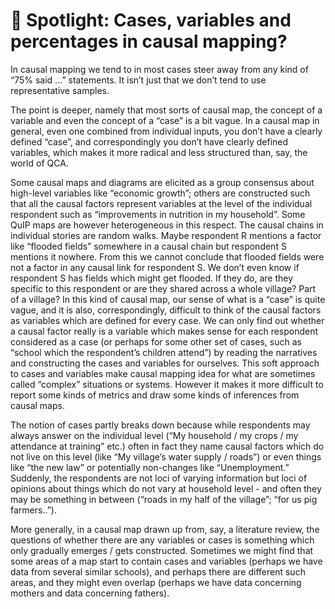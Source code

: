 # 🧠 Spotlight: Cases, variables and percentages in causal mapping?

In causal mapping we tend to in most cases steer away from any kind of "75% said ..." statements. It isn't just that we don't tend to use representative samples. 

The point is deeper, namely that most sorts of causal map, the concept of a variable and even the concept of a "case" is a bit vague. In a causal map in general, even one combined from individual inputs, you don't have a clearly defined "case", and correspondingly you don't have clearly defined variables, which makes it more radical and less structured than, say, the world of QCA. 

Some causal maps and diagrams are elicited as a group consensus about high-level variables like “economic growth”; others are constructed such that all the causal factors represent variables at the level of the individual respondent such as “improvements in nutrition in my household”. Some QuIP maps are however heterogeneous in this respect. The causal chains in individual stories are random walks. Maybe respondent R mentions a factor like “flooded fields” somewhere in a causal chain but respondent S mentions it nowhere. From this we cannot conclude that flooded fields were not a factor in any causal link for respondent S. We don’t even know if respondent S has fields which might get flooded. If they do, are they specific to this respondent or are they shared across a whole village? Part of a village? In this kind of causal map, our sense of what is a “case” is quite vague, and it is also, correspondingly, difficult to think of the causal factors as variables which are defined for every case. We can only find out whether a causal factor really is a variable which makes sense for each respondent considered as a case (or perhaps for some other set of cases, such as “school which the respondent’s children attend”) by reading the narratives and constructing the cases and variables for ourselves.
This soft approach to cases and variables make causal mapping idea for what are sometimes called “complex” situations or systems. However it makes it more difficult to report some kinds of metrics and draw some kinds of inferences from causal maps. 

 
The notion of cases partly breaks down because while respondents may always answer on the individual level (“My household / my crops / my attendance at training” etc.) often in fact they name causal factors which do not live on this level (like “My village’s water supply / roads”) or even things like “the new law” or potentially non-changes like “Unemployment.” Suddenly, the respondents are not loci of varying information but loci of opinions about things which do not vary at household level - and often they may be something in between (“roads in my half of the village”; “for us pig farmers..”).


More generally, in a causal map drawn up from, say, a literature review, the questions of whether there are any variables or cases is something which only gradually emerges / gets constructed. Sometimes we might find that some areas of a map start to contain cases and variables (perhaps we have data from several similar schools), and perhaps there are different such areas, and they might even overlap (perhaps we have data concerning mothers and data concerning fathers). 


